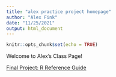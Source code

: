 ```yaml
---
title: "alex practice project homepage"
author: "Alex Fink"
date: "11/25/2021"
output: html_document
---
```


```r
knitr::opts_chunk$set(echo = TRUE)
```

Welcome to Alex's Class Page!



[Final Project: R Reference Guide](final_R_reference.html)